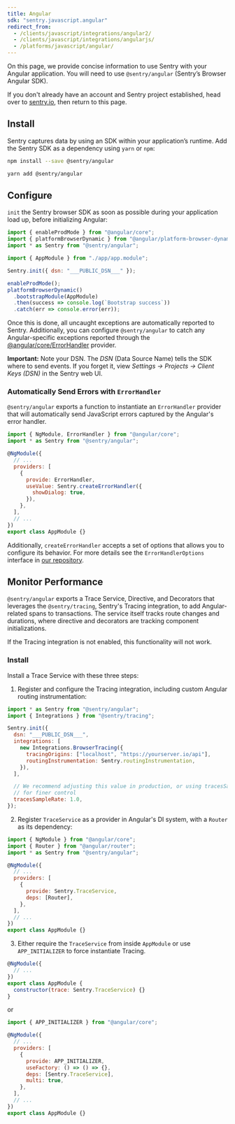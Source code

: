 ```yaml
---
title: Angular
sdk: "sentry.javascript.angular"
redirect_from:
  - /clients/javascript/integrations/angular2/
  - /clients/javascript/integrations/angularjs/
  - /platforms/javascript/angular/
---
```


On this page, we provide concise information to use Sentry with your Angular application. You will need to use `@sentry/angular` (Sentry’s Browser Angular SDK).

<Note><markdown>

If you don't already have an account and Sentry project established, head over to [sentry.io](https://sentry.io/signup/), then return to this page.

</markdown></Note>

## Install

Sentry captures data by using an SDK within your application’s runtime. Add the Sentry SDK as a dependency using `yarn` or `npm`:

```bash {tabTitle:npm}
npm install --save @sentry/angular
```

```bash {tabTitle:Yarn}
yarn add @sentry/angular
```

## Configure

`init` the Sentry browser SDK as soon as possible during your application load up, before initializing Angular:

```javascript
import { enableProdMode } from "@angular/core";
import { platformBrowserDynamic } from "@angular/platform-browser-dynamic";
import * as Sentry from "@sentry/angular";

import { AppModule } from "./app/app.module";

Sentry.init({ dsn: "___PUBLIC_DSN___" });

enableProdMode();
platformBrowserDynamic()
  .bootstrapModule(AppModule)
  .then(success => console.log(`Bootstrap success`))
  .catch(err => console.error(err));
```

Once this is done, all uncaught exceptions are automatically reported to Sentry. Additionally, you can configure `@sentry/angular` to catch any Angular-specific exceptions reported through the [@angular/core/ErrorHandler](https://angular.io/api/core/ErrorHandler) provider.

**Important:** Note your DSN. The _DSN_ (Data Source Name) tells the SDK where to send events. If you forget it, view _Settings -> Projects -> Client Keys (DSN)_ in the Sentry web UI.

### Automatically Send Errors with `ErrorHandler`

`@sentry/angular` exports a function to instantiate an `ErrorHandler` provider that will automatically send JavaScript errors captured by the Angular's error handler.

```javascript
import { NgModule, ErrorHandler } from "@angular/core";
import * as Sentry from "@sentry/angular";

@NgModule({
  // ...
  providers: [
    {
      provide: ErrorHandler,
      useValue: Sentry.createErrorHandler({
        showDialog: true,
      }),
    },
  ],
  // ...
})
export class AppModule {}
```

Additionally, `createErrorHandler` accepts a set of options that allows you to configure its behavior. For more details see the `ErrorHandlerOptions` interface in [our repository](https://github.com/getsentry/sentry-javascript/blob/master/packages/angular/src/errorhandler.ts).

## Monitor Performance

`@sentry/angular` exports a Trace Service, Directive, and Decorators that leverages the `@sentry/tracing`, Sentry's Tracing integration, to add Angular-related spans to transactions. The service itself tracks route changes and durations, where directive and decorators are tracking component initializations.

<Note><markdown>

If the Tracing integration is not enabled, this functionality will not work.

</markdown></Note>

### Install

Install a Trace Service with these three steps:

1. Register and configure the Tracing integration, including custom Angular routing instrumentation:

```javascript
import * as Sentry from "@sentry/angular";
import { Integrations } from "@sentry/tracing";

Sentry.init({
  dsn: "___PUBLIC_DSN___",
  integrations: [
    new Integrations.BrowserTracing({
      tracingOrigins: ["localhost", "https://yourserver.io/api"],
      routingInstrumentation: Sentry.routingInstrumentation,
    }),
  ],

  // We recommend adjusting this value in production, or using tracesSampler
  // for finer control
  tracesSampleRate: 1.0,
});
```

2. Register `TraceService` as a provider in Angular's DI system, with a `Router` as its dependency:

```javascript
import { NgModule } from "@angular/core";
import { Router } from "@angular/router";
import * as Sentry from "@sentry/angular";

@NgModule({
  // ...
  providers: [
    {
      provide: Sentry.TraceService,
      deps: [Router],
    },
  ],
  // ...
})
export class AppModule {}
```

3. Either require the `TraceService` from inside `AppModule` or use `APP_INITIALIZER` to force instantiate Tracing.

```javascript
@NgModule({
  // ...
})
export class AppModule {
  constructor(trace: Sentry.TraceService) {}
}
```

or

```javascript
import { APP_INITIALIZER } from "@angular/core";

@NgModule({
  // ...
  providers: [
    {
      provide: APP_INITIALIZER,
      useFactory: () => () => {},
      deps: [Sentry.TraceService],
      multi: true,
    },
  ],
  // ...
})
export class AppModule {}
```
